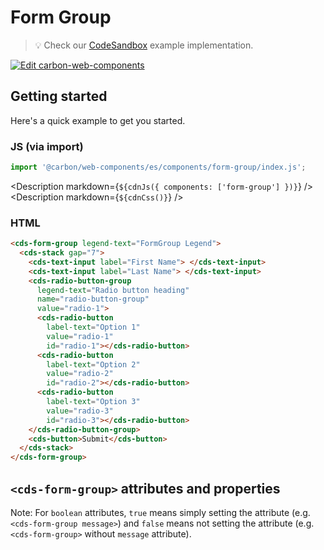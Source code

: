 
# Form Group

> 💡 Check our
> [CodeSandbox](https://codesandbox.io/s/github/carbon-design-system/carbon-for-ibm-dotcom/tree/feat/cwc-v2/packages/carbon-web-components/examples/codesandbox/basic/components/form-group)
> example implementation.

[![Edit carbon-web-components](https://codesandbox.io/static/img/play-codesandbox.svg)](https://codesandbox.io/s/github/carbon-design-system/carbon-for-ibm-dotcom/tree/feat/cwc-v2/packages/carbon-web-components/examples/codesandbox/basic/components/form-group)

## Getting started

Here's a quick example to get you started.

### JS (via import)

```javascript
import '@carbon/web-components/es/components/form-group/index.js';
```

<Description markdown={`${cdnJs({ components: ['form-group'] })}`} />
<Description markdown={`${cdnCss()}`} />

### HTML

```html
<cds-form-group legend-text="FormGroup Legend">
  <cds-stack gap="7">
    <cds-text-input label="First Name"> </cds-text-input>
    <cds-text-input label="Last Name"> </cds-text-input>
    <cds-radio-button-group
      legend-text="Radio button heading"
      name="radio-button-group"
      value="radio-1">
      <cds-radio-button
        label-text="Option 1"
        value="radio-1"
        id="radio-1"></cds-radio-button>
      <cds-radio-button
        label-text="Option 2"
        value="radio-2"
        id="radio-2"></cds-radio-button>
      <cds-radio-button
        label-text="Option 3"
        value="radio-3"
        id="radio-3"></cds-radio-button>
    </cds-radio-button-group>
    <cds-button>Submit</cds-button>
  </cds-stack>
</cds-form-group>
```

## `<cds-form-group>` attributes and properties

Note: For `boolean` attributes, `true` means simply setting the attribute (e.g.
`<cds-form-group message>`) and `false` means not setting the attribute (e.g.
`<cds-form-group>` without `message` attribute).

<Props of="cds-form-group" />
